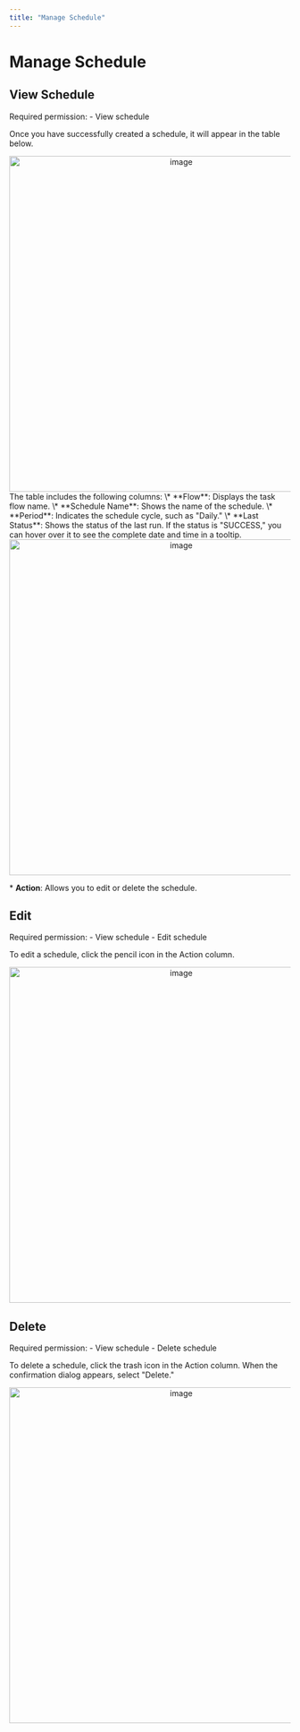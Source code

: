 ```yaml
---
title: "Manage Schedule"
---
```


# Manage Schedule

## View Schedule

<Note>
Required permission:
- View schedule
</Note>

Once you have successfully created a schedule, it will appear in the table below.

<div align="center">
  <img src="https://t3837933.p.clickup-attachments.com/t3837933/1f20ab9f-4ed5-485c-8dc0-c62fb81b3ea4/image.png" alt="image" width="600" />
</div> The table includes the following columns: \*   **Flow**: Displays the task flow name. \*   **Schedule Name**: Shows the name of the schedule. \*   **Period**: Indicates the schedule cycle, such as "Daily." \*   **Last Status**: Shows the status of the last run. If the status is "SUCCESS," you can hover over it to see the complete date and time in a tooltip.

<div align="center">
  <img src="https://t3837933.p.clickup-attachments.com/t3837933/4a4c60e4-d0aa-42be-9972-e67211abfeaa/image.png" alt="image" width="600" />
</div>

\*   **Action**: Allows you to edit or delete the schedule.

## Edit

<Note>
Required permission:
- View schedule
- Edit schedule
</Note>

To edit a schedule, click the pencil icon in the Action column. <div align="center">
  <img src="https://t3837933.p.clickup-attachments.com/t3837933/e61facf8-eaa5-4a76-9c1a-ec45baa5cf99/image.png" alt="image" width="600" />
</div>

## Delete

<Note>
Required permission:
- View schedule
- Delete schedule
</Note>

To delete a schedule, click the trash icon in the Action column. When the confirmation dialog appears, select "Delete." <div align="center">
  <img src="https://t3837933.p.clickup-attachments.com/t3837933/6ba0e73f-8483-4804-88f3-54a4a4cf5f00/image.png" alt="image" width="600" />
</div>
